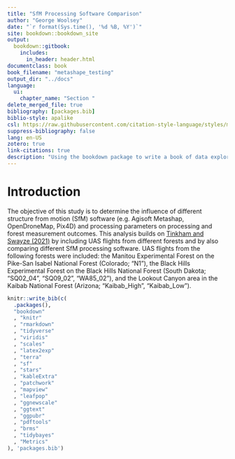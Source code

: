 ```yaml
--- 
title: "SfM Processing Software Comparison"
author: "George Woolsey"
date: "`r format(Sys.time(), '%d %B, %Y')`"
site: bookdown::bookdown_site
output: 
  bookdown::gitbook:
    includes:
      in_header: header.html
documentclass: book
book_filename: "metashape_testing"
output_dir: "../docs"
language:
  ui:
    chapter_name: "Section "
delete_merged_file: true
bibliography: [packages.bib]
biblio-style: apalike
csl: https://raw.githubusercontent.com/citation-style-language/styles/master/research-institute-for-nature-and-forest.csl
suppress-bibliography: false
lang: en-US
zotero: true
link-citations: true
description: "Using the bookdown package to write a book of data exploration. The output format for this example is bookdown::gitbook."
---
```


# Introduction

The objective of this study is to determine the influence of different structure from motion (SfM) software (e.g. Agisoft  Metashap, OpenDroneMap, Pix4D) and processing parameters on processing and forest measurement outcomes. This analysis builds on [Tinkham and Swayze (2021)](https://scholar.google.com/scholar?oi=bibs&hl=en&cluster=11260597505702247290) by including UAS flights from different forests and by also comparing different SfM processing software. UAS flights from the following forests were included: the Manitou Experimental Forest on the Pike-San Isabel National Forest (Colorado; "N1"), the Black Hills Experimental Forest on the Black Hills National Forest (South Dakota; "SQ02_04", "SQ09_02", "WA85_02"), and the Lookout Canyon area in the Kaibab National Forest (Arizona; "Kaibab_High", "Kaibab_Low").

```r
knitr::write_bib(c(
  .packages(),
  "bookdown"
  , "knitr"
  , "rmarkdown"
  , "tidyverse"
  , "viridis"
  , "scales"
  , "latex2exp"
  , "terra"
  , "sf"
  , "stars"
  , "kableExtra"
  , "patchwork"
  , "mapview"
  , "leafpop"
  , "ggnewscale"
  , "ggtext"
  , "ggpubr"
  , "pdftools"
  , "brms"
  , "tidybayes"
  , "Metrics"
), 'packages.bib')
```
